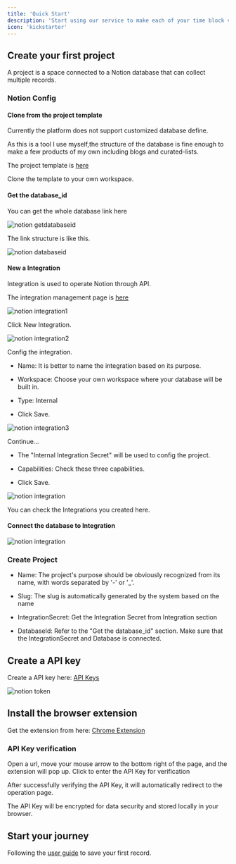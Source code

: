 ```yaml
---
title: 'Quick Start'
description: 'Start using our service to make each of your time block valuable'
icon: 'kickstarter'
---
```


## Create your first project

A project is a space connected to a Notion database that can collect multiple records.

### Notion Config

#### Clone from the project template

Currently the platform does not support customized database define.

As this is a tool I use myself,the structure of the database is fine enough to make a few products of my own including blogs and curated-lists.

The project template is [here](https://storm-patella-019.notion.site/Project-Template-174228d4dc6d80c9b5dbdda98398ff4e)

Clone the template to your own workspace.

#### Get the database_id

You can get the whole database link here

<img
  className="rounded-2xl"
  src="/images/notiongetdatabaseid.png"
  alt="notion getdatabaseid"
/>

The link structure is like this.

<img
  className="rounded-2xl"
  src="/images/notiondatabaseid.png"
  alt="notion databaseid"
/>

#### New a Integration

Integration is used to operate Notion through API.

The integration management page is [here](https://www.notion.so/profile/integrations)

<img
  className="rounded-2xl"
  src="/images/notionnewintegration.png"
  alt="notion integration1"
/>

Click New Integration.

<img
  className="rounded-2xl"
  src="/images/notionnewintegration2.png"
  alt="notion integration2"
/>

Config the integration.

- Name: It is better to name the integration based on its purpose.

- Workspace: Choose your own workspace where your database will be built in.

- Type: Internal

- Click Save.

<img
  className="rounded-2xl"
  src="/images/notionnewintegration3.png"
  alt="notion integration3"
/>

Continue...

- The "Internal Integration Secret" will be used to config the project.

- Capabilities: Check these three capabilities.

- Click Save.

<img
  className="rounded-2xl"
  src="/images/notionintegration.png"
  alt="notion integration"
/>

You can check the Integrations you created here.

#### Connect the database to Integration

<img
  className="rounded-2xl"
  src="/images/notionconnecttodatabase.png"
  alt="notion integration"
/>

### Create Project

- Name: The project's purpose should be obviously recognized from its name, with words separated by '-' or '_'.

- Slug: The slug is automatically generated by the system based on the name

- IntegrationSecret: Get the Integration Secret from Integration section

- DatabaseId: Refer to the "Get the database_id" section. Make sure that the IntegrationSecret and Database is connected.

## Create a API key

Create a API key here: [API Keys](https://infotobiz.com/dashboard/settings/tokens)

<img
  className="rounded-2xl"
  src="/images/createapitoken.png"
  alt="notion token"
/>

## Install the browser extension

Get the extension from here: [Chrome Extension](https://infotobiz.com/dashboard/settings/tokens)

### API Key verification

Open a url, move your mouse arrow to the bottom right of the page, and the extension will pop up. Click to enter the API Key for verification

After successfully verifying the API Key, it will automatically redirect to the operation page. 

The API Key will be encrypted for data security and stored locally in your browser.

## Start your journey

Following the [user guide](https://docs.infotobiz.com/userguide) to save your first record.
